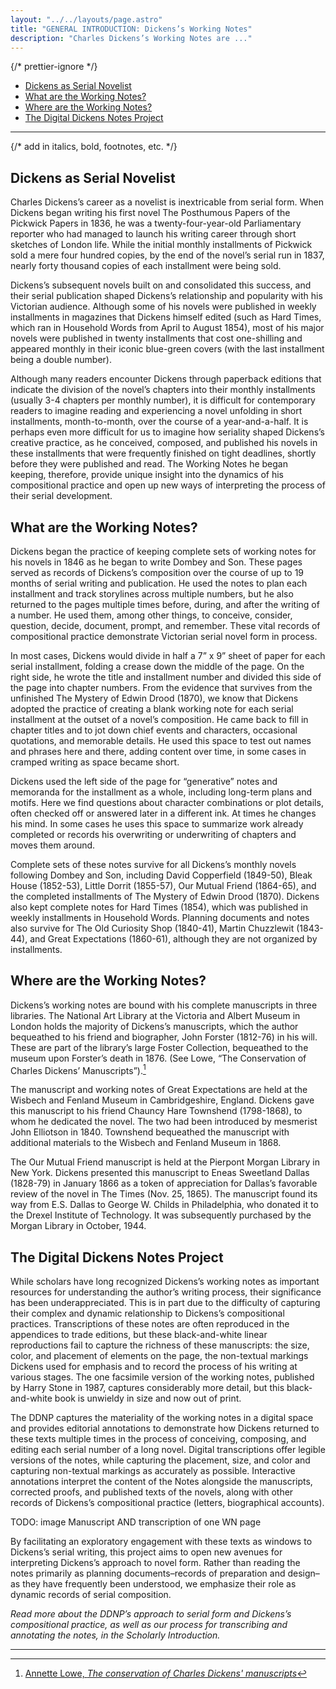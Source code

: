 ```yaml
---
layout: "../../layouts/page.astro"
title: "GENERAL INTRODUCTION: Dickens’s Working Notes"
description: "Charles Dickens’s Working Notes are ..."
---
```



{/* prettier-ignore */}
<TOC>
  - [Dickens as Serial Novelist](#dickens-as-serial-novelist)
  - [What are the Working Notes?](#what-are-the-working-notes)
  - [Where are the Working Notes?](#where-are-the-working-notes)
  - [The Digital Dickens Notes Project](#the-digital-dickens-notes-project)
</TOC>

---

{/* add in italics, bold, footnotes, etc. */}

## Dickens as Serial Novelist

Charles Dickens’s career as a novelist is inextricable from serial form. When Dickens began writing his first novel The Posthumous Papers of the Pickwick Papers in 1836, he was a twenty-four-year-old Parliamentary reporter who had managed to launch his writing career through short sketches of London life. While the initial monthly installments of Pickwick sold a mere four hundred copies, by the end of the novel’s serial run in 1837, nearly forty thousand copies of each installment were being sold.

<ImageWithCaption
  src="/images/introduction/Household_Words.jpeg"
  alt="Hard Times in Household Words, 1854"
  caption="Hard Times in Household Words, 1854"
/>

Dickens’s subsequent novels built on and consolidated this success, and their serial publication shaped Dickens’s relationship and popularity with his Victorian audience. Although some of his novels were published in weekly installments in magazines that Dickens himself edited (such as Hard Times, which ran in Household Words from April to August 1854), most of his major novels were published in twenty installments that cost one-shilling and appeared monthly in their iconic blue-green covers (with the last installment being a double number).

<ImageWithCaption
  src="https://upload.wikimedia.org/wikipedia/commons/0/02/Dombeyson_serial_cover.jpg"
  alt="Dombey & Son No. V (Feb 1847)"
  caption="Dombey & Son No. V (Feb 1847)"
/>

Although many readers encounter Dickens through paperback editions that indicate the division of the novel’s chapters into their monthly installments (usually 3-4 chapters per monthly number), it is difficult for contemporary readers to imagine reading and experiencing a novel unfolding in short installments, month-to-month, over the course of a year-and-a-half. It is perhaps even more difficult for us to imagine how seriality shaped Dickens’s creative practice, as he conceived, composed, and published his novels in these installments that were frequently finished on tight deadlines, shortly before they were published and read. The Working Notes he began keeping, therefore, provide unique insight into the dynamics of his compositional practice and open up new ways of interpreting the process of their serial development.

## What are the Working Notes?

<ImageWithCaption
  src="/images/introduction/Little_Dorritt_MS_W4.jpg"
  alt="Working Note for Little Dorrit No. 4, © Victoria & Albert Museum, London"
  caption="Working Note for Little Dorrit No. 4, © Victoria & Albert Museum, London"
/>

Dickens began the practice of keeping complete sets of working notes for his novels in 1846 as he began to write Dombey and Son. These pages served as records of Dickens’s composition over the course of up to 19 months of serial writing and publication. He used the notes to plan each installment and track storylines across multiple numbers, but he also returned to the pages multiple times before, during, and after the writing of a number. He used them, among other things, to conceive, consider, question, decide, document, prompt, and remember. These vital records of compositional practice demonstrate Victorian serial novel form in process.

In most cases, Dickens would divide in half a 7” x 9” sheet of paper for each serial installment, folding a crease down the middle of the page. On the right side, he wrote the title and installment number and divided this side of the page into chapter numbers. From the evidence that survives from the unfinished The Mystery of Edwin Drood (1870), we know that Dickens adopted the practice of creating a blank working note for each serial installment at the outset of a novel’s composition. He came back to fill in chapter titles and to jot down chief events and characters, occasional quotations, and memorable details. He used this space to test out names and phrases here and there, adding content over time, in some cases in cramped writing as space became short.

<ImageWithCaption
  src="/images/introduction/Edwin_Drood_MS5_WN5.jpg"
  alt="Unfinished Working Note for The Mystery of Edwin Drood No. 6, © Victoria & Albert Museum, London"
  caption="Unfinished Working Note for The Mystery of Edwin Drood No. 6, © Victoria & Albert Museum, London"
/>

Dickens used the left side of the page for “generative” notes and memoranda for the installment as a whole, including long-term plans and motifs. Here we find questions about character combinations or plot details, often checked off or answered later in a different ink. At times he changes his mind. In some cases he uses this space to summarize work already completed or records his overwriting or underwriting of chapters and moves them around.

Complete sets of these notes survive for all Dickens’s monthly novels following Dombey and Son, including David Copperfield (1849-50), Bleak House (1852-53), Little Dorrit (1855-57), Our Mutual Friend (1864-65), and the completed installments of The Mystery of Edwin Drood (1870). Dickens also kept complete notes for Hard Times (1854), which was published in weekly installments in Household Words. Planning documents and notes also survive for The Old Curiosity Shop (1840-41), Martin Chuzzlewit (1843-44), and Great Expectations (1860-61), although they are not organized by installments.

## Where are the Working Notes?

Dickens’s working notes are bound with his complete manuscripts in three libraries. The National Art Library at the Victoria and Albert Museum in London holds the majority of Dickens’s manuscripts, which the author bequeathed to his friend and biographer, John Forster (1812-76) in his will. These are part of the library’s large Foster Collection, bequeathed to the museum upon Forster’s death in 1876. (See Lowe, “The Conservation of Charles Dickens’ Manuscripts”).[^1]

<ImageWithCaption
  src="/images/introduction/Working_in_the_NAL.jpeg"
  alt="The National Art Library at the Victoria & Albert Museum in London, Photo by Anna Gibson"
  caption="The National Art Library at the Victoria & Albert Museum in London, Photo by Anna Gibson"
/>

The manuscript and working notes of Great Expectations are held at the Wisbech and Fenland Museum in Cambridgeshire, England. Dickens gave this manuscript to his friend Chauncy Hare Townshend (1798-1868), to whom he dedicated the novel. The two had been introduced by mesmerist John Elliotson in 1840. Townshend bequeathed the manuscript with additional materials to the Wisbech and Fenland Museum in 1868.

<ImageWithCaption
  src="/images/introduction/Our_Mutual_Friend_manuscript.jpeg"
  alt="Our Mutual Friend manuscript, courtesy of the Pierpont Morgan Library (MA 1202-1203)"
  caption="Our Mutual Friend manuscript, courtesy of the Pierpont Morgan Library (MA 1202-1203)"
/>

The Our Mutual Friend manuscript is held at the Pierpont Morgan Library in New York. Dickens presented this manuscript to Eneas Sweetland Dallas (1828-79) in January 1866 as a token of appreciation for Dallas’s favorable review of the novel in The Times (Nov. 25, 1865). The manuscript found its way from E.S. Dallas to George W. Childs in Philadelphia, who donated it to the Drexel Institute of Technology. It was subsequently purchased by the Morgan Library in October, 1944.

## The Digital Dickens Notes Project

While scholars have long recognized Dickens’s working notes as important resources for understanding the author’s writing process, their significance has been underappreciated. This is in part due to the difficulty of capturing their complex and dynamic relationship to Dickens’s compositional practices. Transcriptions of these notes are often reproduced in the appendices to trade editions, but these black-and-white linear reproductions fail to capture the richness of these manuscripts: the size, color, and placement of elements on the page, the non-textual markings Dickens used for emphasis and to record the process of his writing at various stages. The one facsimile version of the working notes, published by Harry Stone in 1987, captures considerably more detail, but this black-and-white book is unwieldy in size and now out of print.

The DDNP captures the materiality of the working notes in a digital space and provides editorial annotations to demonstrate how Dickens returned to these texts multiple times in the process of conceiving, composing, and editing each serial number of a long novel. Digital transcriptions offer legible versions of the notes, while capturing the placement, size, and color and capturing non-textual markings as accurately as possible. Interactive annotations interpret the content of the Notes alongside the manuscripts, corrected proofs, and published texts of the novels, along with other records of Dickens’s compositional practice (letters, biographical accounts).

TODO: image
Manuscript AND transcription of one WN page

By facilitating an exploratory engagement with these texts as windows to Dickens’s serial writing, this project aims to open new avenues for interpreting Dickens’s approach to novel form. Rather than reading the notes primarily as planning documents–records of preparation and design–as they have frequently been understood, we emphasize their role as dynamic records of serial composition.

_Read more about the DDNP’s approach to serial form and Dickens’s compositional practice, as well as our process for transcribing and annotating the notes, in the Scholarly Introduction._

---

[^1]: [Annette Lowe, _The conservation of Charles Dickens' manuscripts_](http://www.vam.ac.uk/content/journals/conservation-journal/issue-09/the-conservation-of-charles-dickens-manuscripts/)
